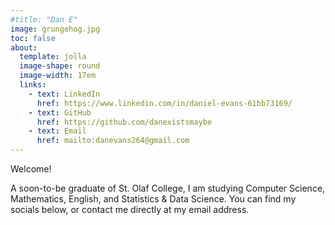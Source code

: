 ```yaml
---
#title: "Dan E"
image: grungehog.jpg
toc: false
about: 
  template: jolla
  image-shape: round
  image-width: 17em
  links:
    - text: LinkedIn
      href: https://www.linkedin.com/in/daniel-evans-61bb73169/
    - text: GitHub
      href: https://github.com/danexistsmaybe
    - text: Email
      href: mailto:danevans264@gmail.com
---
```


Welcome!

A soon-to-be graduate of St. Olaf College, I am studying <span class="balloon" onmouseover="balloon(event)">Computer Science</span>, Mathematics, English, and Statistics & Data Science. You can find my socials below, or contact me directly at my email address.


<script>
function balloon(event) {
  console.log("balloonerism");
  event.target.style.fontSize = "20px";
  
  if (1==1) {
    var x = 18;
    setInterval(function() {
      event.target.style.fontSize = x+"px";
      x ++;
    }, 20);
  }
}



</script>